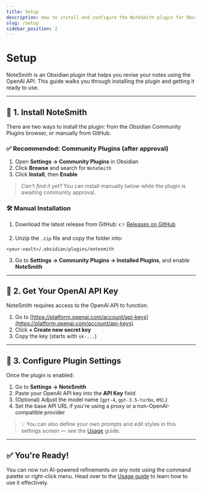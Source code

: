 ```yaml
---
title: Setup
description: How to install and configure the NoteSmith plugin for Obsidian.
slug: /setup
sidebar_position: 2
---
```


# Setup

NoteSmith is an Obsidian plugin that helps you revise your notes using the OpenAI API. This guide walks you through installing the plugin and getting it ready to use.

---

## 🧩 1. Install NoteSmith

There are two ways to install the plugin: from the Obsidian Community Plugins browser, or manually from GitHub.

### ✅ Recommended: Community Plugins (after approval)

1. Open **Settings → Community Plugins** in Obsidian
2. Click **Browse** and search for `NoteSmith`
3. Click **Install**, then **Enable**

> _Can't find it yet?_ You can install manually below while the plugin is awaiting community approval.

### 🛠️ Manual Installation

1. Download the latest release from GitHub:
👉 [Releases on GitHub](https://github.com/csteamengine/notesmith/releases)

2. Unzip the `.zip` file and copy the folder into:
```
<your-vault>/.obsidian/plugins/notesmith
   ```

3. Go to **Settings → Community Plugins → Installed Plugins**, and enable **NoteSmith**

---

## 🔑 2. Get Your OpenAI API Key

NoteSmith requires access to the OpenAI API to function.

1. Go to [https://platform.openai.com/account/api-keys](https://platform.openai.com/account/api-keys)
2. Click **+ Create new secret key**
3. Copy the key (starts with `sk-...`)

---

## 🧾 3. Configure Plugin Settings

Once the plugin is enabled:

1. Go to **Settings → NoteSmith**
2. Paste your OpenAI API key into the **API Key** field
3. (Optional) Adjust the model name (`gpt-4`, `gpt-3.5-turbo`, etc.)
4. Set the base API URL if you're using a proxy or a non-OpenAI-compatible provider

> 💡 You can also define your own prompts and edit styles in this settings screen — see the [Usage](./usage) guide.

---

## ✅ You're Ready!

You can now run AI-powered refinements on any note using the command palette or right-click menu. Head over to the [Usage guide](./usage) to learn how to use it effectively.